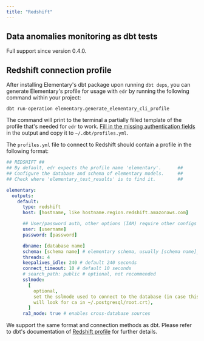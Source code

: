 ```yaml
---
title: "Redshift"
---
```


## Data anomalies monitoring as dbt tests

Full support since version 0.4.0.

## Redshift connection profile

After installing Elementary's dbt package upon running `dbt deps`,
you can generate Elementary's profile for usage with `edr` by running the following command within your project:

```shell
dbt run-operation elementary.generate_elementary_cli_profile
```

The command will print to the terminal a partially filled template of the profile that's needed for `edr` to work.
[Fill in the missing authentication fields](https://docs.getdbt.com/reference/warehouse-setups/redshift-setup#authentication-methods)
in the output and copy it to `~/.dbt/profiles.yml`.

The `profiles.yml` file to connect to Redshift should contain a profile in the following format:

```yml Redshift
## REDSHIFT ##
## By default, edr expects the profile name 'elementary'.      ##
## Configure the database and schema of elementary models.     ##
## Check where 'elementary_test_results' is to find it.        ##

elementary:
  outputs:
    default:
      type: redshift
      host: [hostname, like hostname.region.redshift.amazonaws.com]

      ## User/password auth, other options (IAM) require other configs ##
      user: [username]
      password: [password]

      dbname: [database name]
      schema: [schema name] # elementary schema, usually [schema name]_elementary
      threads: 4
      keepalives_idle: 240 # default 240 seconds
      connect_timeout: 10 # default 10 seconds
      # search_path: public # optional, not recommended
      sslmode:
        [
          optional,
          set the sslmode used to connect to the database (in case this parameter is set,
          will look for ca in ~/.postgresql/root.crt),
        ]
      ra3_node: true # enables cross-database sources
```

We support the same format and connection methods as dbt. Please refer to
dbt's documentation of [Redshift profile](https://docs.getdbt.com/reference/warehouse-setups/redshift-setup) for
further details.
